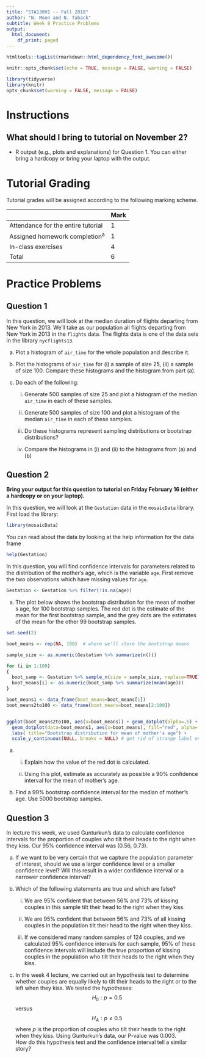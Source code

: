 ```yaml
---
title: "STA130H1 -- Fall 2018"
author: "N. Moon and N. Taback"
subtitle: Week 8 Practice Problems
output:
  html_document:
    df_print: paged
---
```


```r
htmltools::tagList(rmarkdown::html_dependency_font_awesome())

knitr::opts_chunk$set(echo = TRUE, message = FALSE, warning = FALSE)
```

```r
library(tidyverse)
library(knitr)
opts_chunk$set(warning = FALSE, message = FALSE) 
```


# Instructions

## What should I bring to tutorial on November 2?

- R output (e.g., plots and explanations) for Question 1.  You can either bring a hardcopy or bring your laptop with the output.

# Tutorial Grading

Tutorial grades will be assigned according to the following marking scheme.

|                                    | Mark |
|------------------------------------|------|
| Attendance for the entire tutorial | 1    |
| Assigned homework completion^a^    | 1    |
| In-class exercises                 | 4    |
| Total                              | 6    |




# Practice Problems

## Question 1

In this question, we will look at the median duration of flights departing from New York in 2013. We'll take as our population all flights departing from New York in 2013 in the `flights` data.  The flights data is one of the data sets in the library `nycflights13`.

(a) Plot a histogram of `air_time` for the whole population and describe it.


(b) Plot the histograms of `air_time` for (i) a sample of size 25, (ii) a sample of size 100.  Compare these histograms and the histogram from part (a).

(c) Do each of the following: 
     (i) Generate 500 samples of size 25 and plot a histogram of the median `air_time` in each of these samples.  

     (ii) Generate 500 samples of size 100 and plot a histogram of the median `air_time` in each of these samples.

     (iii) Do these histograms represent sampling distributions or bootstrap distributions?


     (iv) Compare the histograms in (i) and (ii) to the histograms from (a) and (b)







## Question 2

**Bring your output for this question to tutorial on Friday February 16 (either a hardcopy or on your laptop). **
  
  In this question, we will look at the `Gestation` data in the `mosaicData` library.
First load the library:
```r
library(mosaicData)
```
You can read about the data by looking at the help information for the data frame
```r
help(Gestation)
```
In this question, you will find confidence intervals for parameters related to the distribution of the mother's age, which is the variable `age`.  First remove the two observations which have missing values for `age`.
```r
Gestation <- Gestation %>% filter(!is.na(age))
```


(a)  The plot below shows the bootstrap distribution for the mean of mother s age, for 100 bootstrap samples.  The red dot is the estimate of the mean for the first bootstrap sample, and the grey dots are the estimates of the mean for the other 99 bootstrap samples.

```r

set.seed(2)

boot_means <- rep(NA, 100)  # where we'll store the bootstrap means

sample_size <- as.numeric(Gestation %>% summarize(n()))

for (i in 1:100)
{
  boot_samp <- Gestation %>% sample_n(size = sample_size, replace=TRUE)
  boot_means[i] <- as.numeric(boot_samp %>% summarize(mean(age)))
}

boot_means1 <- data_frame(boot_means=boot_means[1])
boot_means2to100 <- data_frame(boot_means=boot_means[2:100])


ggplot(boot_means2to100, aes(x=boot_means)) + geom_dotplot(alpha=.5) + 
  geom_dotplot(data=boot_means1, aes(x=boot_means), fill="red", alpha=.5) +
  labs( title="Bootstrap distribution for mean of mother's age") +
  scale_y_continuous(NULL, breaks = NULL) # get rid of strange label on y-axis for dotplot

```


(a) 
    i. Explain how the value of the red dot is calculated.
    
    ii. Using this plot, estimate as accurately as possible a 90% confidence interval for the mean of mother's age.
    
(b)  Find a 99% bootstrap confidence interval for the median of mother's age.  Use 5000 bootstrap samples.


## Question 3

In lecture this week, we used Gunturkun's data to calculate confidence intervals for the proportion of couples who tilt their heads to the right when they kiss.  Our 95% confidence interval was  (0.56, 0.73).

(a) If we want to be very certain that we capture the population parameter of interest, should we use a larger confidence level or a smaller confidence level?  Will this result in a wider confidence interval or a narrower confidence interval?


(b) Which of the following statements are true and which are false?
    i. We are 95% confident that between 56% and 73% of kissing couples in this sample tilt their head to the right when they kiss.
    
    ii. We are 95% confident that between 56% and 73% of all kissing couples in the population tilt their head to the right when they kiss.
    
    iii. If we considered many random samples of 124 couples, and we calculated 95% confidence intervals for each sample, 95% of these confidence intervals will include the true proportion of kissing couples in the population who tilt their heads to the right when they kiss.
    
(c) In the week 4 lecture, we carried out an hypothesis test to determine whether couples are equally likely to tilt their heads to the right or to the left when they kiss.  We tested the hypotheses:
$$H_0: p = 0.5$$ versus $$H_A: p \ne 0.5$$
where $p$ is the proportion of couples who tilt their heads to the right when they kiss.  Using Gunturkun's data, our P-value was 0.003.  
How do this hypothesis test and the confidence interval tell a similar story?


  